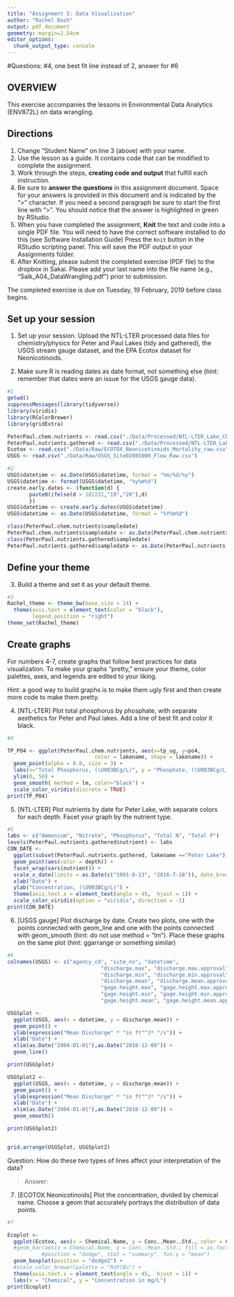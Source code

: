```yaml
---
title: "Assignment 5: Data Visualization"
author: "Rachel Bash"
output: pdf_document
geometry: margin=2.54cm
editor_options: 
  chunk_output_type: console
---
```


#Questions: #4, one best fit line instead of 2, answer for #6

## OVERVIEW

This exercise accompanies the lessons in Environmental Data Analytics (ENV872L) on data wrangling. 

## Directions
1. Change "Student Name" on line 3 (above) with your name.
2. Use the lesson as a guide. It contains code that can be modified to complete the assignment.
3. Work through the steps, **creating code and output** that fulfill each instruction.
4. Be sure to **answer the questions** in this assignment document.
Space for your answers is provided in this document and is indicated by the ">" character.
If you need a second paragraph be sure to start the first line with ">".
You should notice that the answer is highlighted in green by RStudio. 
6. When you have completed the assignment, **Knit** the text and code into a single PDF file.
You will need to have the correct software installed to do this (see Software Installation Guide)
Press the `Knit` button in the RStudio scripting panel.
This will save the PDF output in your Assignments folder.
8. After Knitting, please submit the completed exercise (PDF file) to the dropbox in Sakai. Please add your last name into the file name (e.g., "Salk_A04_DataWrangling.pdf") prior to submission.

The completed exercise is due on Tuesday, 19 February, 2019 before class begins.

## Set up your session 
1. Set up your session. Upload the NTL-LTER processed data files for chemistry/physics for Peter and Paul Lakes (tidy and gathered), the USGS stream gauge dataset, and the EPA Ecotox dataset for Neonicotinoids. 

2. Make sure R is reading dates as date format, not something else (hint: remember that dates were an issue for the USGS gauge data).

```r
#1
getwd()
suppressMessages(library(tidyverse))
library(viridis)
library(RColorBrewer)
library(gridExtra)

PeterPaul.chem.nutrients <- read.csv("./Data/Processed/NTL-LTER_Lake_Chemistry_Nutrients_PeterPaul_Processed.csv")
PeterPaul.nutrients.gathered <- read.csv("./Data/Processed/NTL-LTER_Lake_Nutrients_PeterPaulGathered_Processed.csv")
Ecotox <- read.csv("./Data/Raw/ECOTOX_Neonicotinoids_Mortality_raw.csv")
USGS <- read.csv("./Data/Raw/USGS_Site02085000_Flow_Raw.csv")

#2
USGS$datetime <- as.Date(USGS$datetime, format = "%m/%d/%y")
USGS$datetime <- format(USGS$datetime, "%y%m%d")
create.early.dates <- (function(d) {
       paste0(ifelse(d > 181231,"19","20"),d)
       })
USGS$datetime <- create.early.dates(USGS$datetime)
USGS$datetime <- as.Date(USGS$datetime, format = "%Y%m%d")

class(PeterPaul.chem.nutrients$sampledate)
PeterPaul.chem.nutrients$sampledate <- as.Date(PeterPaul.chem.nutrients$sampledate, format = "%Y-%m-%d")
class(PeterPaul.nutrients.gathered$sampledate)
PeterPaul.nutrients.gathered$sampledate <- as.Date(PeterPaul.nutrients.gathered$sampledate, format="%Y-%m-%d")

```
## Define your theme
3. Build a theme and set it as your default theme.

```r
#3
Rachel_theme <- theme_bw(base_size = 14) +
  theme(axis.text = element_text(color = "black"), 
        legend.position = "right")
theme_set(Rachel_theme)

```


## Create graphs
For numbers 4-7, create graphs that follow best practices for data visualization. To make your graphs "pretty," ensure your theme, color palettes, axes, and legends are edited to your liking.

Hint: a good way to build graphs is to make them ugly first and then create more code to make them pretty.

4. [NTL-LTER] Plot total phosphorus by phosphate, with separate aesthetics for Peter and Paul lakes. Add a line of best fit and color it black.

```r
#4

TP_PO4 <- ggplot(PeterPaul.chem.nutrients, aes(x=tp_ug, y=po4, 
                            color = lakename, shape = lakename)) +
  geom_point(alpha = 0.8, size = 3) +
  labs(x="Total Phosphorus, (\U003BCg/L)", y = "Phosphate, (\U003BCg/L)", shape = "Lake", color = "Lake") +
  ylim(0, 50) +
  geom_smooth( method = lm, color="black") +
  scale_color_viridis(discrete = TRUE)
print(TP_PO4)
```


5. [NTL-LTER] Plot nutrients by date for Peter Lake, with separate colors for each depth. Facet your graph by the nutrient type.

```r
#5
labs <- c("Ammonium", "Nitrate", "Phosphorus", "Total N", "Total P")
levels(PeterPaul.nutrients.gathered$nutrient) <- labs
CON_DATE <- 
  ggplot(subset(PeterPaul.nutrients.gathered, lakename =="Peter Lake"), aes(x = sampledate, y = concentration, color = depth)) +
  geom_point(aes(color = depth)) +
  facet_wrap(vars(nutrient)) +
  scale_x_date(limits = as.Date(c("1991-8-13", "2016-7-18")), date_breaks = "5 years", date_labels = "%Y") +
  xlab("Date") +
  ylab("Concentration, (\U003BCg/L)") +
  theme(axis.text.x = element_text(angle = 45,  hjust = 1)) +
  scale_color_viridis(option = "viridis", direction = -1)
print(CON_DATE)
```


6. [USGS gauge] Plot discharge by date. Create two plots, one with the points connected with geom_line and one with the points connected with geom_smooth (hint: do not use method = "lm"). Place these graphs on the same plot (hint: ggarrange or something similar)

```r
#6
colnames(USGS) <- c("agency_cd", "site_no", "datetime", 
                              "discharge.max", "discharge.max.approval", 
                              "discharge.min", "discharge.min.approval", 
                              "discharge.mean", "discharge.mean.approval", 
                              "gage.height.max", "gage.height.max.approval", 
                              "gage.height.min", "gage.height.min.approval", 
                              "gage.height.mean", "gage.height.mean.approval")

USGSplot <- 
  ggplot(USGS, aes(x = datetime, y = discharge.mean)) +
  geom_point() +
  ylab(expression("Mean Discharge" * "in ft"^3* "/s")) +
  xlab("Date") +
  xlim(as.Date("2004-01-01"),as.Date("2018-12-09")) +
  geom_line()

print(USGSplot)

USGSplot2 <- 
  ggplot(USGS, aes(x = datetime, y = discharge.mean)) +
  geom_point() +
  ylab(expression("Mean Discharge" * "in ft"^3* "/s")) +
  xlab("Date") +
  xlim(as.Date("2004-01-01"),as.Date("2018-12-09")) +
  geom_smooth()

print(USGSplot2)


grid.arrange(USGSplot, USGSplot2)

```
Question: How do these two types of lines affect your interpretation of the data?

> Answer: 

7. [ECOTOX Neonicotinoids] Plot the concentration, divided by chemical name. Choose a geom that accurately portrays the distribution of data points.

```r
#7 

Ecoplot <- 
  ggplot(Ecotox, aes(x = Chemical.Name, y = Conc..Mean..Std., color = Chemical.Name, fill = Chemical.Name)) + 
  #geom_bar(aes(x = Chemical.Name, y = Conc..Mean..Std., fill = as.factor(Chemical.Name)), 
           #position = "dodge", stat = "summary", fun.y = "mean") 
  geom_boxplot(position = "dodge2") +
  #scale_color_brewer(palette = "RdYlBu") +
  theme(axis.text.x = element_text(angle = 45,  hjust = 1)) +
  labs(x = "Chemical", y = "Concentration in mg/L")
print(Ecoplot)
```


